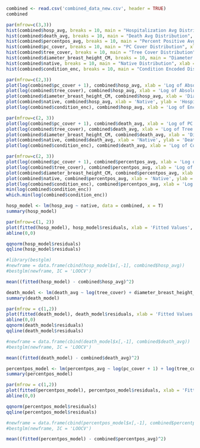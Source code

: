 

```r
combined <- read.csv('combined_data_new.csv', header = TRUE)
combined
```

```r
par(mfrow=c(3,3))
hist(combined$hosp_avg, breaks = 10, main = "Hospitalization Avg Distribution", xlab = "Hospitalization Average")
hist(combined$death_avg, breaks = 10, main = "Death Avg Distribution", xlab = "Death Average")
hist(combined$percentpos_avg, breaks = 10, main = "Percent Positive Avg Distribution", xlab = "Percent Positive Average")
hist(combined$pc_cover, breaks = 10, main = "PC Cover Distribution", xlab = "PC Cover")
hist(combined$tree_cover, breaks = 10, main = "Tree Cover Distribution", xlab = "Tree Cover")
hist(combined$diameter_breast_height_CM, breaks = 10, main = "Diameter Distribution", xlab = "Diameter of Tree")
hist(combined$native, breaks = 10, main = "Native Distribution", xlab = "Native")
hist(combined$condition_enc, breaks = 10, main = "Condition Encoded Distribution", xlab = "Condition Encoded")

```

```r
par(mfrow=c(2,3))
plot(log(combined$pc_cover + 1), combined$hosp_avg, xlab = 'Log of Absolute Number of Trees', ylab = 'Hospitalization Avg', main = 'Log of Number of Trees vs Hospitalization Avg')
plot(log(combined$tree_cover), combined$hosp_avg, xlab = 'Log of Absolute Number of Trees', ylab = 'Hospitalization Avg', main = 'Log of Number of Trees vs Hospitalization Avg')
plot(combined$diameter_breast_height_CM, combined$hosp_avg, xlab = 'Diameter of Trees', ylab = 'Hospitalization Avg', main = "Diameter of Trees vs Hospitalization Avg")
plot(combined$native, combined$hosp_avg, xlab = 'Native', ylab = 'Hospitalization Avg', main = 'Native or Not Native Tree vs Hospitalization Avg')
plot(log(combined$condition_enc), combined$hosp_avg, xlab = 'Log of Encoding of Condition of Tree', ylab = 'Hospitalization Avg', main = 'Log of Encoding of Condition of Tree vs Hospitalization Avg')
```

```r
par(mfrow=c(2, 3))
plot(log(combined$pc_cover + 1), combined$death_avg, xlab = 'Log of PC Cover', ylab = 'Death Avg', main = 'Log of PC Cover  vs Death Avg')
plot(log(combined$tree_cover), combined$death_avg, xlab = 'Log of Tree Cover', ylab = 'Death Avg', main = 'Log of Tree Cover vs Death Avg')
plot(combined$diameter_breast_height_CM, combined$death_avg, xlab = 'Diameter of Trees', ylab = 'Death Avg', main = "Diameter of Trees vs Death Avg")
plot(combined$native, combined$death_avg, xlab = 'Native', ylab = 'Death Avg', main = 'Native or Not Native Tree vs Death Avg')
plot(log(combined$condition_enc), combined$death_avg, xlab = 'Log of Condition Encoding', ylab = 'Death Avg', main = 'Log of Condition Encoding of Tree vs Death Avg')
```

```r
par(mfrow=c(2, 3))
plot(log(combined$pc_cover + 1), combined$percentpos_avg, xlab = 'Log of PC Cover', ylab = 'Percent Positive Avg', main = 'Log of PC Cover vs Percent Positive Avg')
plot(log(combined$tree_cover), combined$percentpos_avg, xlab = 'Log of Tree Cover', ylab = 'Percent Positive Avg', main = 'Log of Tree Cover vs Percent Positive Avg')
plot(combined$diameter_breast_height_CM, combined$percentpos_avg, xlab = 'Diameter of Trees', ylab = 'Percent Positive Avg', main = "Diameter of Trees vs Percent Positive Avg")
plot(combined$native, combined$percentpos_avg, xlab = 'Native', ylab = 'Percent Positive Avg', main = 'Native or Not Native Tree vs Percent Positive Avg')
plot(log(combined$condition_enc), combined$percentpos_avg, xlab = 'Log of Condition Encoding', ylab = 'Percent Positive Avg', main = 'Log of Condition Encoding of Tree vs Percent Positive Avg')
min(log(combined$condition_enc))
which.min(log(combined$condition_enc))
```


```r
hosp_model <- lm(hosp_avg ~ native, data = combined, x = T)
summary(hosp_model)

par(mfrow=c(1, 2))
plot(fitted(hosp_model), hosp_model$residuals, xlab = 'Fitted Values', ylab = 'Residuals', main = 'Fitted vs Residuals')
abline(0,0)

qqnorm(hosp_model$residuals)
qqline(hosp_model$residuals)

#library(bestglm)
#newframe = data.frame(cbind(hosp_model$x[,-1], combined$hosp_avg))
#bestglm(newframe, IC = 'LOOCV')

mean((fitted(hosp_model) - combined$hosp_avg)^2)
```


```r
death_model <- lm(death_avg ~ log(tree_cover) + diameter_breast_height_CM + native + log(condition_enc), data = combined, x = T)
summary(death_model)

par(mfrow = c(1,2))
plot(fitted(death_model), death_model$residuals, xlab = 'Fitted Values', ylab = "Residuals", main = 'Fitted vs Residuals')
abline(0,0)
qqnorm(death_model$residuals)
qqline(death_model$residuals)

#newframe = data.frame(cbind(death_model$x[,-1], combined$death_avg))
#bestglm(newframe, IC = 'LOOCV')

mean((fitted(death_model) - combined$death_avg)^2)
```

```r
percentpos_model <- lm(percentpos_avg ~ log(pc_cover + 1) + log(tree_cover) + diameter_breast_height_CM + log(condition_enc), data = combined, x = T)
summary(percentpos_model)

par(mfrow = c(1,2))
plot(fitted(percentpos_model), percentpos_model$residuals, xlab = 'Fitted Values', ylab = 'Residuals', main = 'Fitted vs Residuals')
abline(0,0)

qqnorm(percentpos_model$residuals)
qqline(percentpos_model$residuals)

#newframe = data.frame(cbind(percentpos_model$x[,-1], combined$percentpos_avg))
#bestglm(newframe, IC = 'LOOCV')

mean((fitted(percentpos_model) - combined$percentpos_avg)^2)
```




